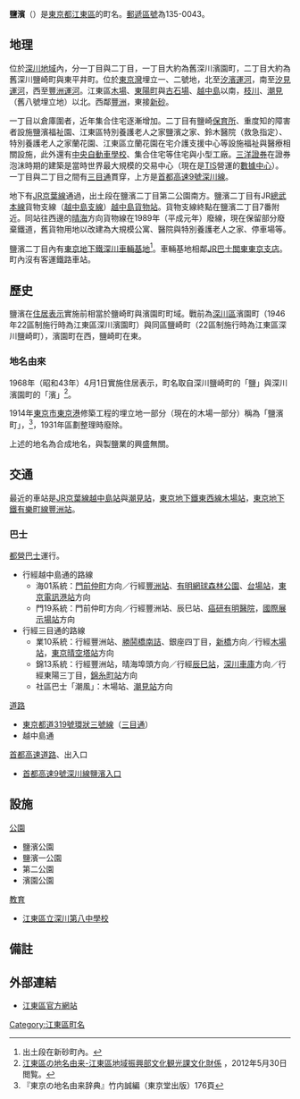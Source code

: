 {{Pathnav|日本|東京都|[[江東區_(東京都)|江東區]]|'''鹽濱'''|hide=y|frame=1}}
{{Infobox Settlement
|official_name = 鹽濱
|native_name =
|settlement_type = [[町|町]]
|image_skyline =
|imagesize =
|image_caption =
|image_flag =
|image_seal =
| image_map =
| map_caption =
| pushpin_map =
|subdivision_type = [[國家|國家]]
|subdivision_name = [[File:Flag_of_Japan.svg|border]] [[日本|日本]]
|subdivision_type1 = [[都道府縣|都道府縣]]
|subdivision_name1 = [[File:Flag_of_Tokyo_Prefecture.svg|25px]] [[東京都|東京都]]
|subdivision_type2 = [[東京都區部|特別區]]
|subdivision_name2 = [[File:Flag_of_Koto,_Tokyo.svg|25px]] [[江東區_(東京都)|江東區]]
|established_title =
|established_date =
|government_type =
|leader_title =
|leader_name =
|area_magnitude =
|area_total_sq_mi =
|area_total_km2 =
|area_land_sq_mi =
|area_land_km2 =
|area_urban_sq_mi =
|area_urban_km2 =
|area_metro_km2 =
|area_metro_sq_mi =
|population_as_of= 2013年（平成25年）8月1日
|population_footnotes =
|population_total = 18485<ref>[http://www.city.koto.lg.jp/profile/koto/5353/15817/file/H25.8.pdf 江東区の世帯と人口（住民基本台帳による） 区民部区民課 平成25年8月1日現在]{{dead link|date=十一月 2017 |bot=InternetArchiveBot }}</ref>
|population_urban =
|population_metro =
|population_density_sq_mi =
|population_density_km2 =
| timezone = [[日本標準時間|JST]]
| utc_offset = +9
|timezone_DST =
|utc_offset_DST =
|latd=|latm=|lats=|latNS=
|longd=|longm=|longs=|longEW=
|elevation_footnotes=
|elevation_m =
|elevation_ft =
|postal_code_type = [[郵遞區號|郵遞區號]]
|postal_code = 135-0043
|area_code =
|website =
|footnotes =
}}
'''鹽濱'''（{{jpn|j=塩浜|hg=しおはま|rm=Shiohama|f=y}}）是[[東京都|東京都]][[江東區_(東京都)|江東區]]的町名。[[郵遞區號|郵遞區號]]為135-0043。

== 地理 ==
位於[[深川區|深川地域]]內，分一丁目與二丁目，一丁目大約為舊深川濱園町，二丁目大約為舊深川鹽崎町與東平井町。位於[[東京港#埋立地|東京灣]]埋立一、二號地，北至[[汐濱運河|汐濱運河]]，南至[[汐見運河|汐見運河]]，西至[[豐洲運河|豐洲運河]]。江東區[[木場|木場]]、[[東陽町|東陽町]]與[[古石場|古石場]]、[[越中島|越中島]]以南，[[枝川_(江東區)|枝川]]、[[潮見|潮見]]（舊八號埋立地）以北。西鄰[[豐洲|豐洲]]，東接[[新砂|新砂]]。

一丁目以倉庫圍者，近年集合住宅逐漸增加。二丁目有鹽崎[[保育所|保育所]]、重度知的障害者設施鹽濱福祉園、江東區特別養護老人之家鹽濱之家、鈴木醫院（救急指定）、特別養護老人之家蘭花園、江東區立蘭花園在宅介護支援中心等設施福祉與醫療相關設施，此外還有[[中央自動車學校_(東京都)|中央自動車學校]]、集合住宅等住宅與小型工廠。[[三洋證券|三洋證券]]在證券泡沫時期的建築是當時世界最大規模的交易中心（現在是[[TIS|TIS]]營運的[[數據中心|數據中心]]）。一丁目與二丁目之間有[[三目通|三目通]]貫穿，上方是[[首都高速9號深川線|首都高速9號深川線]]。

地下有[[東日本旅客鐵道|JR]][[京葉線|京葉線]]通過，出土段在鹽濱二丁目第二公園南方。鹽濱二丁目有JR[[總武本線|總武本線]]貨物支線（[[越中島支線|越中島支線]]）[[越中島貨物站|越中島貨物站]]。貨物支線終點在鹽濱二丁目7番附近。同站往西邊的[[晴海_(東京都中央區)|晴海]]方向貨物線在1989年（平成元年）廢線，現在保留部分廢棄鐵道，舊貨物用地以改建為大規模公寓、醫院與特別養護老人之家、停車場等。

鹽濱二丁目內有[[東京地下鐵|東京地下鐵]][[深川車輛基地|深川車輛基地]]<ref>出土段在新砂町內。</ref>。車輛基地相鄰[[JR巴士關東東京支店|JR巴士關東東京支店]]。町內沒有客運鐵路車站。

== 歷史 ==
鹽濱在[[住居表示|住居表示]]實施前相當於鹽崎町與濱園町町域。戰前為[[深川區|深川區]]濱園町（1946年22區制施行時為江東區深川濱園町）與同區鹽崎町（22區制施行時為江東區深川鹽崎町），濱園町在西，鹽崎町在東。

=== 地名由來 ===
1968年（昭和43年）4月1日實施住居表示，町名取自深川鹽崎町的「鹽」與深川濱園町的「濱」<ref name="yura">[http://www.city.koto.lg.jp/seikatsu/shogai-gakushu/6378/6379.html 江東區の地名由来-江東區地域振興部文化観光課文化財係] {{Wayback|url=http://www.city.koto.lg.jp/seikatsu/shogai-gakushu/6378/6379.html |date=20130719163650 }}，2012年5月30日閲覧。</ref>。

1914年[[東京市|東京市]][[東京港|東京港]]修築工程的埋立地一部分（現在的木場一部分）稱為「鹽濱町」，<ref>『東京の地名由来辞典』竹内誠編（東京堂出版）176頁</ref>，1931年區劃整理時廢除。

上述的地名為合成地名，與製鹽業的興盛無關。

== 交通 ==
最近的車站是[[東日本旅客鐵道|JR]][[京葉線|京葉線]][[越中島站|越中島站]]與[[潮見站|潮見站]]，[[東京地下鐵東西線|東京地下鐵東西線]][[木場站|木場站]]，[[東京地下鐵有樂町線|東京地下鐵有樂町線]][[豐洲站|豐洲站]]。

=== 巴士 ===
[[都營巴士|都營巴士]]運行。
* 行經越中島通的路線
** 海01系統：[[門前仲町站|門前仲町]]方向／行經[[豐洲站|豐洲站]]、[[有明網球森林公園|有明網球森林公園]]、[[台場站|台場站]]，[[東京電訊港站|東京電訊港站]]方向
** 門19系統：門前仲町方向／行經豐洲站、辰巳站、[[癌研有明醫院|癌研有明醫院]]，[[國際展示場站|國際展示場站]]方向
* 行經三目通的路線
** 業10系統：行經豐洲站、[[勝鬨站|勝鬨橋南詰]]、銀座四丁目，[[新橋站_(日本)|新橋]]方向／行經[[木場站|木場站]]，[[東京晴空塔站|東京晴空塔站]]方向
** 錦13系統：行經豐洲站，晴海埠頭方向／行經[[辰巳站|辰巳站]]，[[都營巴士深川營業所|深川車庫]]方向／行經東陽三丁目，[[錦糸町站|錦糸町站]]方向
**社區巴士「潮風」：木場站、[[潮見站|潮見站]]方向

; [[道路|道路]]
* [[東京都道319號環狀三號線|東京都道319號環狀三號線]]（[[三目通|三目通]]）
* 越中島通
; [[首都高速道路|首都高速道路]]、出入口
* [[首都高速9號深川線|首都高速9號深川線]][[鹽濱入口|鹽濱入口]]

== 設施 ==
; [[公園|公園]]
* 鹽濱公園
* 鹽濱一公園
* 第二公園
* 濱園公園
; [[教育|教育]]
* [[江東區立深川第八中學校|江東區立深川第八中學校]]

== 備註 ==
{{reflist}}

== 外部連結 ==
* [http://www.city.koto.lg.jp/ 江東區官方網站]{{Wayback|url=http://www.city.koto.lg.jp/ |date=20130723024418 }}

{{Geographic Location
|中央    = 鹽濱
|北     = [[木場|木場]]　　[[東陽|東陽]]
|東北 =
|東      = [[新砂|新砂]]
|東南 =
|南     = [[枝川_(江東區)|枝川]]　　[[潮見|潮見]]
|西南 = [[豐洲|豐洲]]
|西      = [[越中島|越中島]]
|西北 = [[古石場|古石場]]
|image     = }}

{{江東區的町名}}
{{DEFAULTSORT:Shiohama}}
[[Category:江東區町名|Category:江東區町名]]